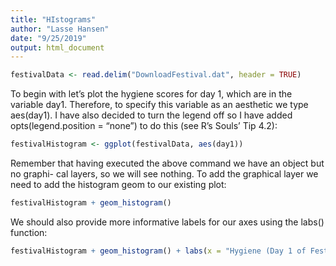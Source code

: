 ```yaml
---
title: "HIstograms"
author: "Lasse Hansen"
date: "9/25/2019"
output: html_document
---
```


```r
festivalData <- read.delim("DownloadFestival.dat", header = TRUE)
```

To begin with let’s plot the hygiene scores for day 1, which are in the variable day1. Therefore, to specify this variable as an aesthetic we type aes(day1). I have also decided to turn the legend off so I have added opts(legend.position = “none”) to do this (see R’s Souls’ Tip 4.2):

```r
festivalHistogram <- ggplot(festivalData, aes(day1))
```

Remember that having executed the above command we have an object but no graphi- cal layers, so we will see nothing. To add the graphical layer we need to add the histogram geom to our existing plot:

```r
festivalHistogram + geom_histogram()
```

We should also provide more informative labels for our axes using the labs() function:

```r
festivalHistogram + geom_histogram() + labs(x = "Hygiene (Day 1 of Festival)", y = "Frequency")
```

